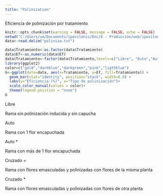 ```yaml
---
title: "Polinization"
---
```


Eficiencia de polinización por tratamiento
```r
knitr::opts_chunk$set(warning = FALSE, message = FALSE, echo = FALSE)
setwd("C:/Users/um/Documents/ipovilonis/Doc/6 - Producción/web/ipovilonis.github.io")
data<-read.delim("poliniza.txt")

data$Tratamiento<-as.factor(data$Tratamiento)
data$Ef<-as.numeric(data$Ef)
data$Tratamiento<-factor(data$Tratamiento,levels=c("Libre", "Auto","Auto *", "Cruzado =","Cruzado *"))
library(ggplot2)
color=c("gold","darkblue","darkgreen","pink","ligthblue")
G<-ggplot(data=data, aes(x=Tratamiento, y=Ef, fill=Tratamiento)) +
  geom_bar(stat="identity", position="stack", width=0.8) +
  labs(y="Eficiencia (%)", x="Tipo de polinización")+
  scale_color_manual(values = color)+
  theme(legend.position = "none")
G
```
Libre

Rama sin polinización inducida y sin capucha

Auto

Rama con 1 flor encapuchada

Auto *

Rama con más de 1 flor encapuchada

Cruzado =

Rama con flores emasculadas y polinizadas con flores de la misma planta

Cruzado *

Rama con flores emasculadas y polinizadas con flores de otra planta

